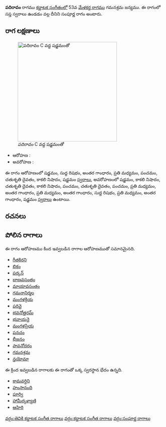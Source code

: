 {{Infobox ragam
	| name          	= పదిరావం
	| synonym	    	= 
	| mela          	= 
	| chakra        	= 
	| janaka        	= 
	| type          	= సంపూర్ణ
	| arohanam      	= {{svaraC|S|R1|G3|M2|P|D2|N3|S'}} 
	| avarohanam    	= {{svaraC|S'|N3|D2|N3|P|D2|P|M2|G3|M2|G3|R1|M2|G3|S}}
	| jeeva         	=
	| chhaya        	=
	| nyasa         	=
	| vishesha      	= 
	| equivalent  		= 
}}
{{కర్ణాటక సంగీత రాగాలు}}
'''పదిరావం''' రాగము [[కర్ణాటక సంగీతం]]లో 53వ [[మేళకర్త రాగము]] గమనశ్రమ జన్యము.  ఈ రాగంలో సప్త స్వరాలు ఉండడం వల్ల దీనిని సంపూర్ణ రాగం అంటారు.


==రాగ లక్షణాలు==
[[Image:padiravam_kb2wiki.png|thumb|right|316px|''పదిరావం'' C వద్ద షడ్జమంతో]]

* ఆరోహణ : {{svaraC|S|R1|G3|M2|P|D2|N3|S'}} 
* అవరోహణ : {{svaraC|S'|N3|D2|N3|P|D2|P|M2|G3|M2|G3|R1|M2|G3|S}}

ఈ రాగం ఆరోహణంలో షడ్జమం, సుద్ద  రిషభం, అంతర గాంధారం, ప్రతి మధ్యమం, పంచమం, చతుశృతి దైవతం, కాకలి  నిషాదం, షడ్జమం [[స్వరాలు]], అవరోహణంలో షడ్జమం, కాకలి  నిషాదం, చతుశృతి దైవతం, కాకలి  నిషాదం, పంచమం, చతుశృతి దైవతం, పంచమం, ప్రతి మధ్యమం, అంతర గాంధారం, ప్రతి మధ్యమం, అంతర గాంధారం, సుద్ద  రిషభం, ప్రతి మధ్యమం, అంతర గాంధారం, షడ్జమం [[స్వరాలు]] ఉంటాయి.

==రచనలు==



==పోలిన రాగాలు==
ఈ రాగం ఆరోహణము కింద ఇవ్వబడిన రాగాల ఆరోహణముతో సమానమైనది.
* [[గీతకిరని]]
* [[బికం]]
* [[ పర్కన్]]
* [[బాణవసంతం]]
* [[మాయావసంతం]]
* [[గమనానిర్మల]]
* [[మంగళక్రియ]]
* [[పరివై]]
* [[భవనోత్తరమ్]]
* [[భవాయనై]]
* [[మంగళప్రియ]]
* [[పనచం]]
* [[ భీజనం]]
* [[పావనోదరం]]
* [[గమనశ్రమ]]
* [[న్తయోమా]]

ఈ క్రింద ఇవ్వబడిన రాగాలకు ఈ రాగంతో ఒక్క స్వరస్థాన భేదం ఉన్నది.
* [[కామవర్ధిని]]
* [[హంసానంది]]
* [[పూర్వి]]
* [[ హామీర్కళ్యాణి]]
* [[ఆహిరి]]



[[వర్గం:తెవికి కర్ణాటక సంగీత రాగాలు]]
[[వర్గం:కర్ణాటక సంగీత రాగాలు]]
[[వర్గం:సంపూర్ణ రాగాలు]]